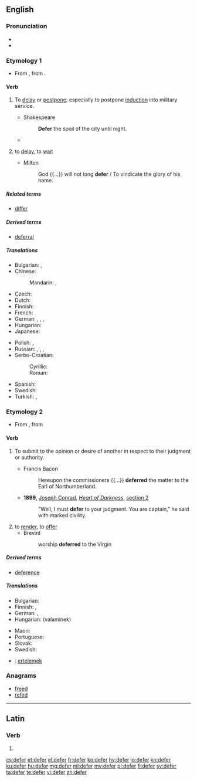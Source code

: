==English==

===Pronunciation===
* {{IPA|/dɪˈfɜː(ɹ)/}}
* {{rhymes|ɜː(r)}}

===Etymology 1===
* From {{etyl|fro|en}} {{term|differer|lang=fro}}, from {{etyl|la|en}} {{term|differro|differre|lang=la}}.

====Verb====
{{en-verb|defer|r|ing}}

# {{context|transitive|lang=en}} To [[delay]] or [[postpone]]; especially to postpone [[induction]] into military service.
#* Shakespeare
#*: '''Defer''' the spoil of the city until night.
#* {{quote-book
|year=1818
|author=Mary Shelley
|title=Frankenstein
|chapter=3
|url=http://ebooks.adelaide.edu.au/s/shelley/mary/s53f/chapter3.html
|passage=My departure for Ingolstadt, which had been deferred by these events, was now again determined upon.}}
# {{context|intransitive|lang=en}} to [[delay]], to [[wait]]
#* Milton
#*: God {{...}} will not long '''defer''' / To vindicate the glory of his name.

=====Related terms=====
* [[differ]]

=====Derived terms=====
* [[deferral]]

=====Translations=====
{{trans-top|to delay}}
* Bulgarian: {{t+|bg|отлагам}}, {{t+|bg|отсрочвам}}
* Chinese:
*: Mandarin: {{t+|cmn|延緩|sc=Hani}}, {{t+|cmn|延缓|tr=yánhuǎn|sc=Hani}}
* Czech: {{t|cs|odkládat}}
* Dutch: {{t+|nl|uitstellen}}
* Finnish: {{t+|fi|lykätä}}
* French: {{t+|fr|différer}}
* German: {{t+|de|aufschieben}}, {{t+|de|aufheben}}, {{t|de|verzögern}}, {{t+|de|vertagen}}
* Hungarian: {{t+|hu|elhalaszt}}
* Japanese: {{t+|ja|延期|tr=えんきする, enki suru|alt=延期する|sc=Jpan}}
{{trans-mid}}
* Polish: {{t+|pl|odraczać}}, {{t+|pl|odroczyć}}
* Russian: {{t+|ru|откла́дывать|impf|sc=Cyrl}}, {{t+|ru|отложи́ть|pf|sc=Cyrl}}, {{t+|ru|отсро́чивать|impf|sc=Cyrl}}, {{t+|ru|отсро́чить|pf|sc=Cyrl}}
* Serbo-Croatian:
*: Cyrillic: {{t|sh|одгодити}}
*: Roman: {{t+|sh|odgoditi}}
* Spanish: {{t+|es|perecear}}
* Swedish: {{t+|sv|skjuta upp}}
* Turkish: {{t+|tr|geciktirmek}}, {{t+|tr|tehir etmek}}
{{trans-bottom}}

===Etymology 2===
* From {{etyl|frm|en}} {{term|déférer|deferer|lang=frm}}, from {{etyl|la|en}} {{term|deferro|deferre|lang=la}}

====Verb====
{{en-verb|defer|r|ing}}

# {{context|legal|lang=en}} To submit to the opinion or desire of another in respect to their judgment or authority.
#* Francis Bacon
#*: Hereupon the commissioners {{...}} '''deferred''' the matter to the Earl of Northumberland.
#* '''1899''', [[w:Joseph Conrad|Joseph Conrad]], ''[[s:Heart of Darkness|Heart of Darkness]]'', [[s: Heart of Darkness/Section II|section 2]]
#*: "Well, I must '''defer''' to your judgment. You are captain," he said with marked civility.
# to [[render]], to [[offer]]
#* Brevint
#*: worship '''deferred''' to the Virgin

=====Derived terms=====
* [[deference]]

=====Translations=====
{{trans-top|to submit to the opinion or desire of another}}
* Bulgarian: {{t+|bg|отстъпвам}}
* Finnish: {{t|fi|mukautua}}, {{t+|fi|alistua}}
* German: {{t+|de|weiterleiten}}, {{t+|de|verschieben}}
* Hungarian: {{t+|hu|enged}} (valaminek)
{{trans-mid}}
* Maori: {{t|mi|whakamiramira}}
* Portuguese: {{t+|pt|deferir}}
* Slovak: {{t|sk|podvoliť sa}}
* Swedish: {{t|sv|hänskjuta}}
{{trans-bottom}}

{{checktrans-top}}
{{trans-mid}}
* {{ttbc|tr}}: [[ertelemek]]
{{trans-bottom}}

===Anagrams===
* [[freed#English|freed]]
* [[refed#English|refed]]

----

==Latin==

===Verb===
{{la-verb-form|dēfer}}

# {{conjugation of|dēferō||2|s|pres|act|imp|lang=la}}

[[cs:defer]]
[[et:defer]]
[[el:defer]]
[[fr:defer]]
[[ko:defer]]
[[hy:defer]]
[[io:defer]]
[[kn:defer]]
[[ku:defer]]
[[hu:defer]]
[[mg:defer]]
[[ml:defer]]
[[my:defer]]
[[pl:defer]]
[[fi:defer]]
[[sv:defer]]
[[ta:defer]]
[[te:defer]]
[[vi:defer]]
[[zh:defer]]